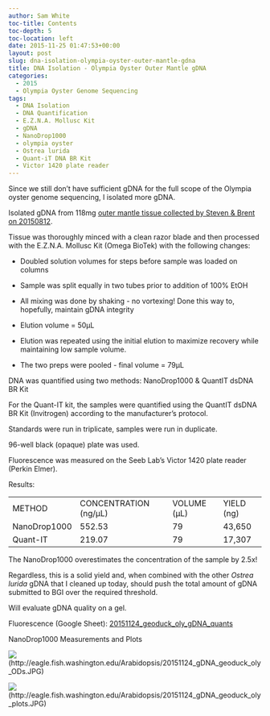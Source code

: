 ```yaml
---
author: Sam White
toc-title: Contents
toc-depth: 5
toc-location: left
date: 2015-11-25 01:47:53+00:00
layout: post
slug: dna-isolation-olympia-oyster-outer-mantle-gdna
title: DNA Isolation - Olympia Oyster Outer Mantle gDNA
categories:
  - 2015
  - Olympia Oyster Genome Sequencing
tags:
  - DNA Isolation
  - DNA Quantification
  - E.Z.N.A. Mollusc Kit
  - gDNA
  - NanoDrop1000
  - olympia oyster
  - Ostrea lurida
  - Quant-iT DNA BR Kit
  - Victor 1420 plate reader
---
```


Since we still don't have sufficient gDNA for the full scope of the Olympia oyster genome sequencing, I isolated more gDNA.

Isolated gDNA from 118mg [outer mantle tissue collected by Steven & Brent on 20150812](https://onsnetwork.org/halfshell/2015/08/12/another-day-another-species/).

Tissue was thoroughly minced with a clean razor blade and then processed with the E.Z.N.A. Mollusc Kit (Omega BioTek) with the following changes:




    
  * Doubled solution volumes for steps before sample was loaded on columns

    
  * Sample was split equally in two tubes prior to addition of 100% EtOH

    
  * All mixing was done by shaking - no vortexing! Done this way to, hopefully, maintain gDNA integrity

    
  * Elution volume = 50μL

    
  * Elution was repeated using the initial elution to maximize recovery while maintaining low sample volume.

    
  * The two preps were pooled - final volume = 79μL



DNA was quantified using two methods: NanoDrop1000 & QuantIT dsDNA BR Kit

For the Quant-IT kit, the samples were quantified using the QuantIT dsDNA BR Kit (Invitrogen) according to the manufacturer's protocol.

Standards were run in triplicate, samples were run in duplicate.

96-well black (opaque) plate was used.

Fluorescence was measured on the Seeb Lab's Victor 1420 plate reader (Perkin Elmer).

Results:

<table >
<tbody >
<tr >

<td >METHOD
</td>

<td >CONCENTRATION (ng/μL)
</td>

<td >VOLUME (μL)
</td>

<td >YIELD (ng)
</td>
</tr>
<tr >

<td >NanoDrop1000
</td>

<td >552.53
</td>

<td >79
</td>

<td >43,650
</td>
</tr>
<tr >

<td >Quant-IT
</td>

<td >219.07
</td>

<td >79
</td>

<td >17,307
</td>
</tr>
</tbody>
</table>



The NanoDrop1000 overestimates the concentration of the sample by 2.5x!

Regardless, this is a solid yield and, when combined with the other _Ostrea lurida_ gDNA that I cleaned up today, should push the total amount of gDNA submitted to BGI over the required threshold.

Will evaluate gDNA quality on a gel.

Fluorescence (Google Sheet): [20151124_geoduck_oly_gDNA_quants](https://docs.google.com/spreadsheets/d/167If9r5fDNJb6xenUo-bKy52794_O1LgN1twKAOmElw/edit?usp=sharing)



NanoDrop1000 Measurements and Plots

![](https://eagle.fish.washington.edu/Arabidopsis/20151124_gDNA_geoduck_oly_ODs.JPG)(http://eagle.fish.washington.edu/Arabidopsis/20151124_gDNA_geoduck_oly_ODs.JPG)

![](https://eagle.fish.washington.edu/Arabidopsis/20151124_gDNA_geoduck_oly_plots.JPG)(http://eagle.fish.washington.edu/Arabidopsis/20151124_gDNA_geoduck_oly_plots.JPG)


